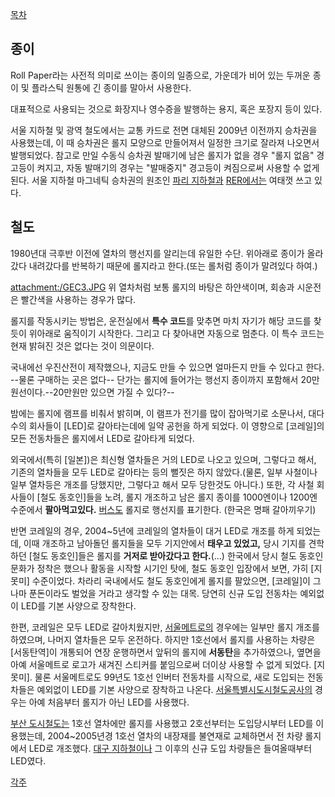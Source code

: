 [[목차]]
== 종이 ==
Roll Paper라는 사전적 의미로 쓰이는 종이의 일종으로, 가운데가 비어 있는 두꺼운 종이 및 플라스틱 원통에 긴 종이를 말아서 사용한다.

대표적으로 사용되는 것으로 화장지나 영수증을 발행하는 용지, 혹은 포장지 등이 있다.

서울 지하철 및 광역 철도에서는 교통 카드로 전면 대체된 2009년 이전까지 승차권을 사용했는데, 이 때 승차권은 롤지 모양으로 만들어져서 일정한 크기로 잘라져 나오면서 발행되었다. 참고로 만일 수동식 승차권 발매기에 남은 롤지가 없을 경우 "롤지 없음" 경고등이 켜지고, 자동 발매기의 경우는 "발매중지" 경고등이 켜짐으로써 사용할 수 없게 된다.
서울 지하철 마그네틱 승차권의 원조인 [[파리 지하철]]과 [[RER]]에서는 여태껏 쓰고 있다.

== 철도 ==
1980년대 극후반 이전에 열차의 행선지를 알리는데 유일한 수단.
위아래로 종이가 올라갔다 내려갔다를 반복하기 때문에 롤지라고 한다.(또는 롤처럼 종이가 말려있다 하여.)

attachment:/GEC3.JPG
위 열차처럼 보통 롤지의 바탕은 하얀색이며, 회송과 시운전은 빨간색을 사용하는 경우가 많다.

롤지를 작동시키는 방법은, 운전실에서 '''특수 코드'''를 맞추면 마치 자기가 해당 코드를 찾듯이 위아래로 움직이기 시작한다. 그리고 다 찾아내면 자동으로 멈춘다. 이 특수 코드는 현재 밝혀진 것은 없다는 것이 의문이다. 

국내에선 우진산전이 제작했으나, 지금도 만들 수 있으면 얼마든지 만들 수 있다고 한다. --물론 구매하는 곳은 없다-- 단가는 롤지에 들어가는 행선지 종이까지 포함해서 20만원선이다.--20만원만 있으면 가질 수 있다?--

밤에는 롤지에 램프를 비춰서 밝히며, 이 램프가 전기를 많이 잡아먹기로 소문나서, 대다수의 회사들이 [LED]로 갈아타는데에 일약 공헌을 하게 되었다. 이 영향으로 [코레일]의 모든 전동차들은 롤지에서 LED로 갈아타게 되었다.

외국에서(특히 [일본])은 최신형 열차들은 거의 LED로 나오고 있으며, 그렇다고 해서, 기존의 열차들을 모두 LED로 갈아타는 등의 뻘짓은 하지 않았다.(물론, 일부 사철이나 일부 열차등은 개조를 당했지만, 그렇다고 해서 모두 당한것도 아니다.) 또한, 각 사철 회사들이 [철도 동호인]들을 노려, 롤지 개조하고 남은 롤지 종이를 1000엔이나 1200엔 수준에서 '''팔아먹고있다.''' [[버스]]도 롤지로 행선지를 표기한다. (한국은 명패 갈아끼우기)

반면 코레일의 경우, 2004~5년에 코레일의 열차들이 대거 LED로 개조를 하게 되었는데, 이때 개조하고 남아돌던 롤지들을 모두 기지안에서 '''태우고 있었고,''' 당시 기지를 견학하던 [철도 동호인]들은 롤지를 '''거저로 받아갔다고 한다.'''(...) 한국에서 당시 철도 동호인 문화가 정착은 했으나 활동을 시작할 시기인 탓에, 철도 동호인 입장에서 보면, 가히 [지못미] 수준이었다. 차라리 국내에서도 철도 동호인에게 롤지를 팔았으면, [코레일]이 그나마 푼돈이라도 벌었을 거라고 생각할 수 있는 대목. 당연히 신규 도입 전동차는 예외없이 LED를 기본 사양으로 장착한다.

한편, 코레일은 모두 LED로 갈아치웠지만, [[서울메트로]]의 경우에는 일부만 롤지 개조를 하였으며, 나머지 열차들은 모두 온전하다. 하지만 1호선에서 롤지를 사용하는 차량은 [서동탄역]이 개통되어 연장 운행하면서 앞뒤의 롤지에 '''서동탄'''을 추가하였으나, 옆면을 아예 서울메트로 로고가 새겨진 스티커를 붙임으로써 더이상 사용할 수 없게 되었다. [지못미]. 물론 서울메트로도 99년도 1호선 인버터 전동차를 시작으로, 새로 도입되는 전동차들은 예외없이 LED를 기본 사양으로 장착하고 나온다. [[서울특별시도시철도공사]]의 경우는 아예 처음부터 롤지가 아닌 LED를 사용했다. 

[[부산 도시철도]]는 1호선 열차에만 롤지를 사용했고 2호선부터는 도입당시부터 LED를 이용했는데, 2004~2005년경 1호선 열차의 내장재를 불연재로 교체하면서 전 차량 롤지에서 LED로 개조했다. [[대구 지하철]]이나 그 이후의 신규 도입 차량들은 들여올때부터 LED였다.

[[각주]]
